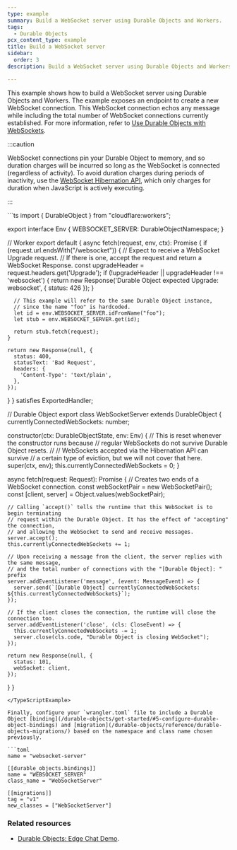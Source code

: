 ```yaml
---
type: example
summary: Build a WebSocket server using Durable Objects and Workers.
tags:
  - Durable Objects
pcx_content_type: example
title: Build a WebSocket server
sidebar:
  order: 3
description: Build a WebSocket server using Durable Objects and Workers.

---
```



This example shows how to build a WebSocket server using Durable Objects and Workers. The example exposes an endpoint to create a new WebSocket connection. This WebSocket connection echos any message while including the total number of WebSocket connections currently established. For more information, refer to [Use Durable Objects with WebSockets](/durable-objects/reference/websockets/).

:::caution

WebSocket connections pin your Durable Object to memory, and so duration charges will be incurred so long as the WebSocket is connected (regardless of activity). To avoid duration charges during periods of inactivity, use the [WebSocket Hibernation API](/durable-objects/examples/websocket-hibernation-server/), which only charges for duration when JavaScript is actively executing.

:::

<TypeScriptExample>
```ts
import { DurableObject } from "cloudflare:workers";

export interface Env {
  WEBSOCKET_SERVER: DurableObjectNamespace<WebSocketServer>;
}

// Worker
export default {
  async fetch(request, env, ctx): Promise<Response> {
    if (request.url.endsWith("/websocket")) {
      // Expect to receive a WebSocket Upgrade request.
      // If there is one, accept the request and return a WebSocket Response.
      const upgradeHeader = request.headers.get('Upgrade');
      if (!upgradeHeader || upgradeHeader !== 'websocket') {
        return new Response('Durable Object expected Upgrade: websocket', { status: 426 });
      }

      // This example will refer to the same Durable Object instance,
      // since the name "foo" is hardcoded.
      let id = env.WEBSOCKET_SERVER.idFromName("foo");
      let stub = env.WEBSOCKET_SERVER.get(id);

      return stub.fetch(request);
    }

    return new Response(null, {
      status: 400,
      statusText: 'Bad Request',
      headers: {
        'Content-Type': 'text/plain',
      },
    });
  }
} satisfies ExportedHandler<Env>;

// Durable Object
export class WebSocketServer extends DurableObject {
  currentlyConnectedWebSockets: number;

  constructor(ctx: DurableObjectState, env: Env) {
    // This is reset whenever the constructor runs because
    // regular WebSockets do not survive Durable Object resets.
    //
    // WebSockets accepted via the Hibernation API can survive
    // a certain type of eviction, but we will not cover that here.
    super(ctx, env);
    this.currentlyConnectedWebSockets = 0;
  }

  async fetch(request: Request): Promise<Response> {
    // Creates two ends of a WebSocket connection.
    const webSocketPair = new WebSocketPair();
    const [client, server] = Object.values(webSocketPair);

    // Calling `accept()` tells the runtime that this WebSocket is to begin terminating
    // request within the Durable Object. It has the effect of "accepting" the connection,
    // and allowing the WebSocket to send and receive messages.
    server.accept();
    this.currentlyConnectedWebSockets += 1;

    // Upon receiving a message from the client, the server replies with the same message,
    // and the total number of connections with the "[Durable Object]: " prefix
    server.addEventListener('message', (event: MessageEvent) => {
      server.send(`[Durable Object] currentlyConnectedWebSockets: ${this.currentlyConnectedWebSockets}`);
    });

    // If the client closes the connection, the runtime will close the connection too.
    server.addEventListener('close', (cls: CloseEvent) => {
      this.currentlyConnectedWebSockets -= 1;
      server.close(cls.code, "Durable Object is closing WebSocket");
    });

    return new Response(null, {
      status: 101,
      webSocket: client,
    });
  }
}
```
</TypeScriptExample>

Finally, configure your `wrangler.toml` file to include a Durable Object [binding](/durable-objects/get-started/#5-configure-durable-object-bindings) and [migration](/durable-objects/reference/durable-objects-migrations/) based on the namespace and class name chosen previously.

```toml
name = "websocket-server"

[[durable_objects.bindings]]
name = "WEBSOCKET_SERVER"
class_name = "WebSocketServer"

[[migrations]]
tag = "v1"
new_classes = ["WebSocketServer"]
```

### Related resources

* [Durable Objects: Edge Chat Demo](https://github.com/cloudflare/workers-chat-demo).
